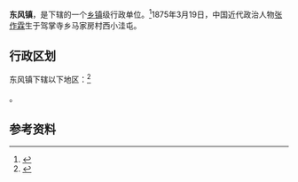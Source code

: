 {{中国乡级行政区|21/11/21/103/000}}

'''东风镇'''，是{{PRC admin/fullname|21/11/21/103/000|3}}下辖的一个[[乡镇|乡镇]]级行政单位。<ref>{{PRC admin/ref sgc|{{PRC admin/parent|21/11/21/103/000}}}}</ref>1875年3月19日，中国近代政治人物[[张作霖|张作霖]]生于驾掌寺乡马家房村西小洼屯。

== 行政区划 ==

东风镇下辖以下地区：<ref>{{PRC admin/ref sgc|21/11/21/103/000}}</ref>

{{PRC admin/children|21/11/21/103/000}}。

== 参考资料 ==

{{reflist}}

{{行政区划小作品}}
{{PRC admin/navcat|21/11/21/103/000}}